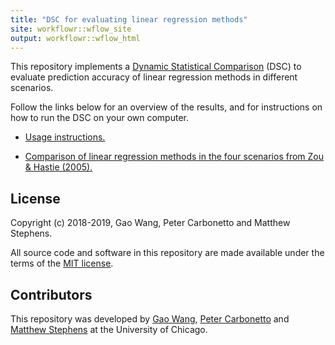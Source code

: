 ```yaml
---
title: "DSC for evaluating linear regression methods"
site: workflowr::wflow_site
output: workflowr::wflow_html
---
```


This repository implements a [Dynamic Statistical Comparison][dsc]
(DSC) to evaluate prediction accuracy of linear regression methods
in different scenarios.

Follow the links below for an overview of the results, and for
instructions on how to run the DSC on your own computer.

+ [Usage instructions.](usage_instructions.html)

+ [Comparison of linear regression methods in the four scenarios from
  Zou & Hastie (2005).](results_overview.html)

## License

Copyright (c) 2018-2019, Gao Wang, Peter Carbonetto and Matthew
Stephens.

All source code and software in this repository are made available
under the terms of the [MIT license][mit-license].

## Contributors

This repository was developed by [Gao Wang][gao], [Peter
Carbonetto][peter] and [Matthew Stephens][matthew] at the University
of Chicago.

[dsc]: https://github.com/stephenslab/dsc
[gao]: https://github.com/gaow
[peter]: http://pcarbo.github.io
[matthew]: https://stephenslab.uchicago.edu
[mit-license]: https://opensource.org/licenses/mit-license.html

